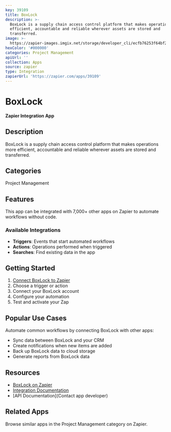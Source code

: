 ```yaml
---
key: 39109
title: BoxLock
description: >-
  BoxLock is a supply chain access control platform that makes operations more
  efficient, accountable and reliable wherever assets are stored and
  transferred.
image: >-
  https://zapier-images.imgix.net/storage/developer_cli/ecfb76253f64bf278edc79a9500d47bd_2.png?auto=format%2Ccompress&ixlib=python-3.0.0&q=50
hexColor: '#000000'
categories: Project Management
apiUrl: ''
collection: Apps
source: zapier
type: Integration
zapierUrl: 'https://zapier.com/apps/39109'
---
```

# BoxLock

**Zapier Integration App**

## Description

BoxLock is a supply chain access control platform that makes operations more efficient, accountable and reliable wherever assets are stored and transferred.

## Categories

Project Management

## Features

This app can be integrated with 7,000+ other apps on Zapier to automate workflows without code.

### Available Integrations

- **Triggers**: Events that start automated workflows
- **Actions**: Operations performed when triggered
- **Searches**: Find existing data in the app

## Getting Started

1. [Connect BoxLock to Zapier](https://zapier.com/apps/39109)
2. Choose a trigger or action
3. Connect your BoxLock account
4. Configure your automation
5. Test and activate your Zap

## Popular Use Cases

Automate common workflows by connecting BoxLock with other apps:

- Sync data between BoxLock and your CRM
- Create notifications when new items are added
- Back up BoxLock data to cloud storage
- Generate reports from BoxLock data

## Resources

- [BoxLock on Zapier](https://zapier.com/apps/39109)
- [Integration Documentation](https://zapier.com/apps/39109/integrations)
- [API Documentation](Contact app developer)

## Related Apps

Browse similar apps in the Project Management category on Zapier.
